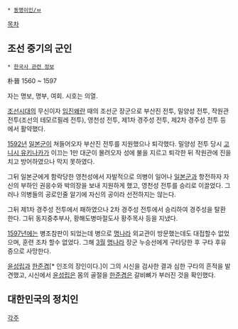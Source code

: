  * [[동명이인/ㅂ]]

[[목차]]
== 조선 중기의 군인 ==
 * [[한국사 관련 정보]]

朴晉 1560 ~ 1597

자는 명보, 명부, 여회. 시호는 의열.

[[조선]]시대의 무신이자 [[임진왜란]] 때의 조선군 장군으로 부산진 전투, 밀양성 전투, 작원관 전투(조선의 테모르필레 전투), 영천성 전투, 제1차 경주성 전투, 제2차 경주성 전투 등에서 활약했다.

[[1592년]] [[일본]]군이 쳐들어오자 부산진 전투를 지원했으나 퇴각했다. 밀양성 전투 당시 [[고니시 유키나카]]가 이끄는 1만 대군이 몰려오자 성에 불을 지르고 퇴각한 뒤 작원관에 진을 치고 방어하였으나 막지 못하였다.

그뒤 일본군에게 함락당한 영천성에서 자발적으로 의병이 일어나 [[일본군]]과 항전하자 자신의 부하인 권응수와 박의장을 보내 지원하게 했고, 영천성 전투를 승리로 이끌었다. 그러나 의병들의 공로인줄 알기에 자신의 공이라 선전하지는 않는다.

그뒤 제1차 경주성 전투에서 패하였으나 2차 경주성 전투에서 승리하여 경주성을 탈환한다. 그뒤 동지중추부사, 황해도병마절도사 황주목사 등을 지냈다.

[[1597년]]에는 병조참판이 되었는데 병으로 [[명나라]] 외교관이 방문했는데도 대접할수 없었으며, 훈련 조차 할수 없었다. 그해 [[3월]] [[명나라]] 장군 누승선에게 구타당한 후 구타 후유증으로 사망한다.

[[윤성립]]과 [[한준겸]][* 인조의 장인이다.]이 그의 시신을 검사한 결과 심한 구타의 흔적을 발견했고, 시신에서 [[윤성립]]은 몸의 골절을 [[한준겸]]은 갈비뼈가 부러진 것을 확인했다.

== 대한민국의 정치인 ==

[[각주]]
